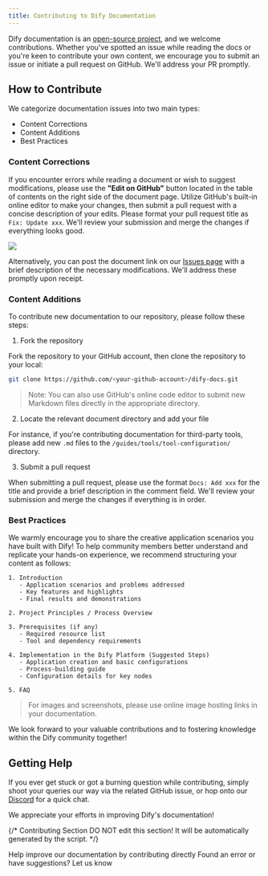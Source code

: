 ```yaml
---
title: Contributing to Dify Documentation
---
```



Dify documentation is an [open-source project](https://github.com/langgenius/dify-docs), and we welcome contributions. Whether you've spotted an issue while reading the docs or you're keen to contribute your own content, we encourage you to submit an issue or initiate a pull request on GitHub. We'll address your PR promptly.

## How to Contribute

We categorize documentation issues into two main types:

* Content Corrections
* Content Additions
* Best Practices

### Content Corrections

If you encounter errors while reading a document or wish to suggest modifications, please use the **"Edit on GitHub"** button located in the table of contents on the right side of the document page. Utilize GitHub's built-in online editor to make your changes, then submit a pull request with a concise description of your edits. Please format your pull request title as `Fix: Update xxx`. We'll review your submission and merge the changes if everything looks good.

![](https://assets-docs.dify.ai/dify-enterprise-mintlify/en/community/29a6fe7b317ddb667cb3a58a8fdc4c56.png)

Alternatively, you can post the document link on our [Issues page](https://github.com/langgenius/dify-docs/issues) with a brief description of the necessary modifications. We'll address these promptly upon receipt.

### Content Additions

To contribute new documentation to our repository, please follow these steps:

1. Fork the repository

Fork the repository to your GitHub account, then clone the repository to your local:

```bash
git clone https://github.com/<your-github-account>/dify-docs.git
```

> Note: You can also use GitHub's online code editor to submit new Markdown files directly in the appropriate directory.

2. Locate the relevant document directory and add your file

For instance, if you're contributing documentation for third-party tools, please add new `.md` files to the `/guides/tools/tool-configuration/` directory.

3. Submit a pull request

When submitting a pull request, please use the format `Docs: Add xxx` for the title and provide a brief description in the comment field. We'll review your submission and merge the changes if everything is in order.

### Best Practices

We warmly encourage you to share the creative application scenarios you have built with Dify! To help community members better understand and replicate your hands-on experience, we recommend structuring your content as follows:


```text
1. Introduction
   - Application scenarios and problems addressed
   - Key features and highlights
   - Final results and demonstrations

2. Project Principles / Process Overview

3. Prerequisites (if any)
   - Required resource list
   - Tool and dependency requirements

4. Implementation in the Dify Platform (Suggested Steps)
   - Application creation and basic configurations
   - Process-building guide
   - Configuration details for key nodes

5. FAQ
```

> For images and screenshots, please use online image hosting links in your documentation.

We look forward to your valuable contributions and to fostering knowledge within the Dify community together!

## Getting Help

If you ever get stuck or got a burning question while contributing, simply shoot your queries our way via the related GitHub issue, or hop onto our [Discord](https://discord.com/invite/8Tpq4AcN9c) for a quick chat.

We appreciate your efforts in improving Dify's documentation!

{/*
Contributing Section
DO NOT edit this section!
It will be automatically generated by the script.
*/}

<CardGroup cols="2">
    <Card
        title="Edit this page"
        icon="pen-to-square"
        href="https://github.com/langgenius/dify-docs/edit/main/en/community/docs-contribution.mdx"
    >
        Help improve our documentation by contributing directly
    </Card>
    <Card
        title="Report an issue"
        icon="github"
        href="https://github.com/langgenius/dify-docs/issues/new?title=Documentation%20Issue%3A%20contribut&body=%23%23%20Issue%20Description%0A%3C%21--%20Please%20briefly%20describe%20the%20issue%20you%20found%20--%3E%0A%0A%23%23%20Page%20Link%0Ahttps%3A%2F%2Fgithub.com%2Flanggenius%2Fdify-docs%2Fblob%2Fmain%2Fen/community%2Fdocs-contribution.mdx%0A%0A%23%23%20Suggested%20Changes%0A%3C%21--%20If%20you%20have%20specific%20suggestions%20for%20changes%2C%20please%20describe%20them%20here%20--%3E%0A%0A%3C%21--%20Thank%20you%20for%20helping%20improve%20our%20documentation%21%20--%3E"
    >
        Found an error or have suggestions? Let us know
    </Card>
</CardGroup>
